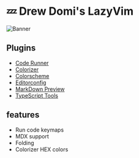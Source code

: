 # 💤 Drew Domi's LazyVim

![Banner](assets/banner.jpg)

## Plugins

<ul>
    <li><a href="https://github.com/CRAG666/code_runner.nvim" target="_blank">Code Runner</a></li>
    <li><a href="https://github.com/norcalli/nvim-colorizer.lua" target="_blank">Colorizer</a></li>
    <li><a href="https://github.com/bluz71/vim-moonfly-colors" target="_blank">Colorscheme</a></li>
    <li><a href="https://github.com/editorconfig/editorconfig-vim" target="_blank">Editorconfig</a></li>
    <li><a href="https://github.com/iamcco/markdown-preview.nvim" target="_blank">MarkDown Preview</a></li>
    <li><a href="https://github.com/pmizio/typescript-tools.nvim" target="_blank">TypeScript Tools</a></li>
</ul>

## features

* Run code keymaps
* MDX support
* Folding
* Colorizer HEX colors
